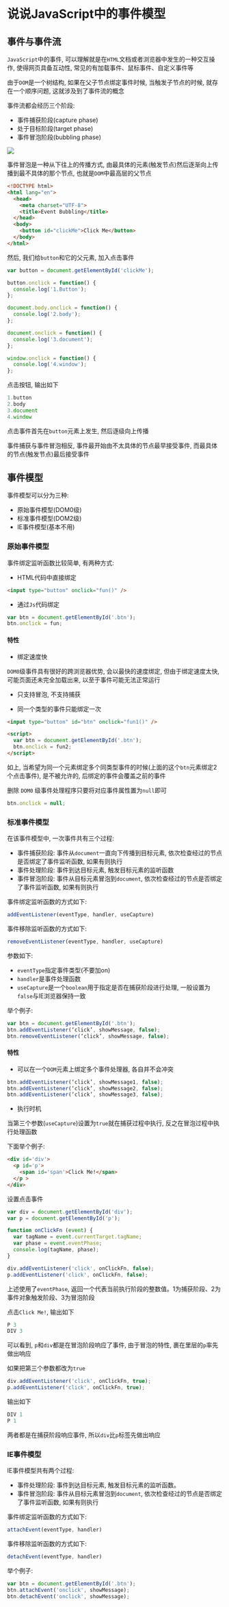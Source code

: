 # 说说JavaScript中的事件模型

## 事件与事件流

`JavaScript`中的事件, 可以理解就是在`HTML`文档或者浏览器中发生的一种交互操作, 使得网页具备互动性,  常见的有加载事件、鼠标事件、自定义事件等

由于`DOM`是一个树结构, 如果在父子节点绑定事件时候, 当触发子节点的时候, 就存在一个顺序问题, 这就涉及到了事件流的概念

事件流都会经历三个阶段: 

- 事件捕获阶段(capture phase)
- 处于目标阶段(target phase)
- 事件冒泡阶段(bubbling phase)

![](https://static.vue-js.com/3e9a6450-74cf-11eb-85f6-6fac77c0c9b3.png)

事件冒泡是一种从下往上的传播方式, 由最具体的元素(触发节点)然后逐渐向上传播到最不具体的那个节点, 也就是`DOM`中最高层的父节点

```html showLineNumbers copy
<!DOCTYPE html>
<html lang="en">
  <head>
    <meta charset="UTF-8">
    <title>Event Bubbling</title>
  </head>
  <body>
    <button id="clickMe">Click Me</button>
  </body>
</html>
```

然后, 我们给`button`和它的父元素, 加入点击事件

```js showLineNumbers copy
var button = document.getElementById('clickMe');

button.onclick = function() {
  console.log('1.Button');
};

document.body.onclick = function() {
  console.log('2.body');
};

document.onclick = function() {
  console.log('3.document');
};

window.onclick = function() {
  console.log('4.window');
};
```

点击按钮, 输出如下

```js showLineNumbers copy
1.button
2.body
3.document
4.window
```

点击事件首先在`button`元素上发生, 然后逐级向上传播

事件捕获与事件冒泡相反, 事件最开始由不太具体的节点最早接受事件, 而最具体的节点(触发节点)最后接受事件

## 事件模型

事件模型可以分为三种: 

- 原始事件模型(DOM0级)
- 标准事件模型(DOM2级)
- IE事件模型(基本不用)

### 原始事件模型

事件绑定监听函数比较简单, 有两种方式: 

- HTML代码中直接绑定

```html showLineNumbers copy
<input type="button" onclick="fun()" />
```

- 通过`Js`代码绑定

```js showLineNumbers copy
var btn = document.getElementById('.btn');
btn.onclick = fun;
```

#### 特性

- 绑定速度快

`DOM0`级事件具有很好的跨浏览器优势, 会以最快的速度绑定, 但由于绑定速度太快, 可能页面还未完全加载出来, 以至于事件可能无法正常运行

- 只支持冒泡, 不支持捕获

- 同一个类型的事件只能绑定一次

```html showLineNumbers copy
<input type="button" id="btn" onclick="fun1()" />

<script>
  var btn = document.getElementById('.btn');
  btn.onclick = fun2;
</script>
```

如上, 当希望为同一个元素绑定多个同类型事件的时候(上面的这个`btn`元素绑定2个点击事件), 是不被允许的, 后绑定的事件会覆盖之前的事件

删除 `DOM0` 级事件处理程序只要将对应事件属性置为`null`即可

```js showLineNumbers copy
btn.onclick = null;
```

### 标准事件模型

在该事件模型中, 一次事件共有三个过程:

- 事件捕获阶段: 事件从`document`一直向下传播到目标元素, 依次检查经过的节点是否绑定了事件监听函数, 如果有则执行
- 事件处理阶段: 事件到达目标元素, 触发目标元素的监听函数
- 事件冒泡阶段: 事件从目标元素冒泡到`document`, 依次检查经过的节点是否绑定了事件监听函数, 如果有则执行

事件绑定监听函数的方式如下:

```js showLineNumbers copy
addEventListener(eventType, handler, useCapture)
```

事件移除监听函数的方式如下:

```js showLineNumbers copy
removeEventListener(eventType, handler, useCapture)
```

参数如下: 

- `eventType`指定事件类型(不要加on)
- `handler`是事件处理函数
- `useCapture`是一个`boolean`用于指定是否在捕获阶段进行处理, 一般设置为`false`与IE浏览器保持一致

举个例子: 

```js showLineNumbers copy
var btn = document.getElementById('.btn');
btn.addEventListener(‘click’, showMessage, false);
btn.removeEventListener(‘click’, showMessage, false);
```

#### 特性

- 可以在一个`DOM`元素上绑定多个事件处理器, 各自并不会冲突

```js showLineNumbers copy
btn.addEventListener(‘click’, showMessage1, false);
btn.addEventListener(‘click’, showMessage2, false);
btn.addEventListener(‘click’, showMessage3, false);
```

- 执行时机

当第三个参数(`useCapture`)设置为`true`就在捕获过程中执行, 反之在冒泡过程中执行处理函数

下面举个例子: 

```html showLineNumbers copy
<div id='div'>
  <p id='p'>
    <span id='span'>Click Me!</span>
  </p >
</div>
```

设置点击事件

```js showLineNumbers copy
var div = document.getElementById('div');
var p = document.getElementById('p');

function onClickFn (event) {
  var tagName = event.currentTarget.tagName;
  var phase = event.eventPhase;
  console.log(tagName, phase);
}

div.addEventListener('click', onClickFn, false);
p.addEventListener('click', onClickFn, false);
```

上述使用了`eventPhase`, 返回一个代表当前执行阶段的整数值。1为捕获阶段、2为事件对象触发阶段、3为冒泡阶段

点击`Click Me!`, 输出如下

```js showLineNumbers copy
P 3
DIV 3
```

可以看到, `p`和`div`都是在冒泡阶段响应了事件, 由于冒泡的特性, 裹在里层的`p`率先做出响应

如果把第三个参数都改为`true`

```js showLineNumbers copy
div.addEventListener('click', onClickFn, true);
p.addEventListener('click', onClickFn, true);
```

输出如下

```js showLineNumbers copy
DIV 1
P 1
```

两者都是在捕获阶段响应事件, 所以`div`比`p`标签先做出响应

### IE事件模型

IE事件模型共有两个过程:

- 事件处理阶段: 事件到达目标元素, 触发目标元素的监听函数。
- 事件冒泡阶段: 事件从目标元素冒泡到`document`, 依次检查经过的节点是否绑定了事件监听函数, 如果有则执行

事件绑定监听函数的方式如下:

```js showLineNumbers copy
attachEvent(eventType, handler)
```

事件移除监听函数的方式如下:

```js showLineNumbers copy
detachEvent(eventType, handler)
```

举个例子: 

```js showLineNumbers copy
var btn = document.getElementById('.btn');
btn.attachEvent('onclick', showMessage);
btn.detachEvent('onclick', showMessage);
```
